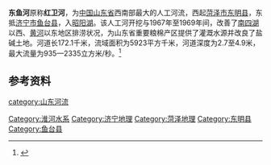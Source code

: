 '''东鱼河'''原称'''红卫河'''，为[[中国|中国]][[山东省|山东省]]西南部最大的人工河流，西起[[菏泽市|菏泽市]][[东明县|东明县]]，东抵[[济宁市|济宁市]][[鱼台县|鱼台县]]，入[[昭阳湖|昭阳湖]]。该人工河开挖与1967年至1969年间，改善了[[南四湖|南四湖]]以西、[[黄河|黄河]]以东地区排涝状况，为山东省重要粮棉产区提供了灌溉水源并改良了盐碱土地。河道长172.1千米，流域面积为5923平方千米，河道深度为2.7至4.9米，最大流量为935—2335立方米/秒。<ref>{{Cite web |url=http://www.nhyz.org/yxx/xqbk/dlzd/chinazd/zj04_4.htm |title=中国地理百科 |accessdate=2010-09-03 |archive-date=2005-11-07 |archive-url=https://web.archive.org/web/20051107172536/http://www.nhyz.org/yxx/xqbk/dlzd/chinazd/zj04_4.htm |dead-url=no }}</ref>

==参考资料==
{{reflist}}

{{淮河}}
[[Category:淮河水系|Category:淮河水系]]
[[category:山东河流|category:山东河流]]
[[Category:济宁地理|Category:济宁地理]]
[[Category:菏泽地理|Category:菏泽地理]]
[[Category:东明县|Category:东明县]]
[[Category:鱼台县|Category:鱼台县]]